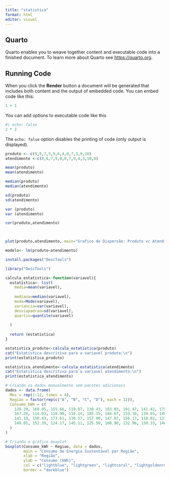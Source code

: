 ```yaml
---
title: "statistica"
format: html
editor: visual
---
```


## Quarto

Quarto enables you to weave together content and executable code into a finished document. To learn more about Quarto see <https://quarto.org>.

## Running Code

When you click the **Render** button a document will be generated that includes both content and the output of embedded code. You can embed code like this:

```r
1 + 1
```

You can add options to executable code like this

```r
#| echo: false
2 * 2
```

The `echo: false` option disables the printing of code (only output is displayed).

```r
produto <- c(9,8,7,5,9,6,4,8,7,3,9,10)
atendimento <-c(8,6,7,9,8,8,7,9,4,3,10,8)

```

```r
mean(produto)
mean(atendimento)

```

```r
median(produto)
median(atendimento)

```

```r
sd(produto)
sd(atendimento)

```

```r
var (produto)
var (atendimento)

cor(produto,atendimento)

 
```

```r
plot(produto,atendimento, main="Grafico de Dispersão: Produto vc Atendimento", xlab="Produto",ylab="Atendimento",pch=8,col="blue")

```

```r
modelo<- lm(produto~atendimento)
```

```r
install.packages("DescTools")
```

```r
library("DescTools")
```

```r
calcula_estatistica<-function(variavel){
  estatistica<- list(
    media=mean(variavel),
 
    mediana=median(variavel),
    moda=Mode(variavel),
    variancia=var(variavel),
    desviopadrao=sd(variavel),
    quartis=quantile(variavel)
    
  )
  
  return (estatistica)
}
```

```r
estatistica_produto<-calcula_estatistica(produto)
cat("Estatistica descritiva para a variavel produto:\n")
print(estatistica_produto)
```

```r
estatistica_atendimento<-calcula_estatistica(atendimento)
cat("Estatistica descritiva para a variavel atendimento:\n")
print(estatistica_atendimento)
```

```r
# Criando os dados manualmente sem pacotes adicionais
dados <- data.frame(
  Mes = rep(1:12, times = 4),
  Regiao = factor(rep(c("A", "B", "C", "D"), each = 12)),
  Consumo_kWh = c(
    128.29, 169.95, 155.66, 119.87, 138.43, 183.03, 101.47, 141.42, 175.32, 132.67, 136.42, 148.11,  # Região A
    167.28, 114.03, 118.90, 119.14, 185.15, 184.67, 155.10, 139.65, 148.43, 167.27, 106.60, 159.40,  # Região B
    141.19, 150.43, 173.61, 138.57, 157.90, 147.07, 156.17, 118.02, 133.43, 149.50, 173.91, 157.40,  # Região C
    140.05, 152.39, 124.17, 145.11, 125.50, 108.90, 132.96, 150.33, 146.09, 139.79, 183.06, 147.43   # Região D
  )
)

# Criando o gráfico boxplot
boxplot(Consumo_kWh ~ Regiao, data = dados,
        main = "Consumo de Energia Sustentável por Região",
        xlab = "Região",
        ylab = "Consumo (kWh)",
        col = c("lightblue", "lightgreen", "lightcoral", "lightgoldenrod"),
        border = "darkblue")


```
